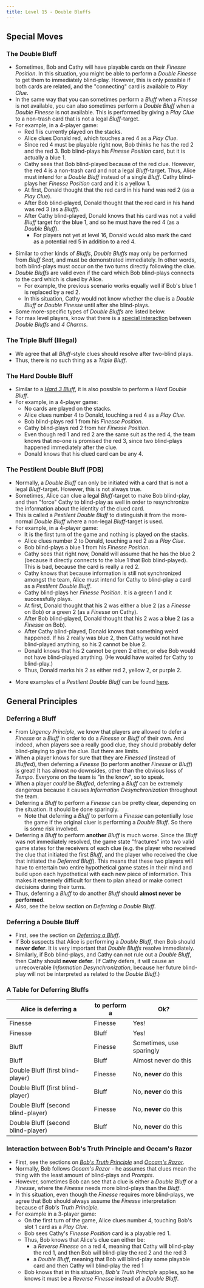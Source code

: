 ```yaml
---
title: Level 15 - Double Bluffs
---
```



## Special Moves

### The Double Bluff

- Sometimes, Bob and Cathy will have playable cards on their _Finesse Position_. In this situation, you might be able to perform a _Double Finesse_ to get them to immediately blind-play. However, this is only possible if both cards are related, and the "connecting" card is available to _Play Clue_.
- In the same way that you can sometimes perform a _Bluff_ when a _Finesse_ is not available, you can also sometimes perform a _Double Bluff_ when a _Double Finesse_ is not available. This is performed by giving a _Play Clue_ to a non-trash card that is not a legal _Bluff_-target.
- For example, in a 4-player game:
  - Red 1 is currently played on the stacks.
  - Alice clues Donald red, which touches a red 4 as a _Play Clue_.
  - Since red 4 must be playable right now, Bob thinks he has the red 2 and the red 3. Bob blind-plays his _Finesse Position_ card, but it is actually a blue 1.
  - Cathy sees that Bob blind-played because of the red clue. However, the red 4 is a non-trash card and not a legal _Bluff_-target. Thus, Alice must intend for a _Double Bluff_ instead of a single _Bluff_. Cathy blind-plays her _Finesse Position_ card and it is a yellow 1.
  - At first, Donald thought that the red card in his hand was red 2 (as a _Play Clue_).
  - After Bob blind-played, Donald thought that the red card in his hand was red 3 (as a _Bluff_).
  - After Cathy blind-played, Donald knows that his card was not a valid _Bluff_ target for the blue 1, and so he must have the red 4 (as a _Double Bluff_).
    - For players not yet at level 16, Donald would also mark the card as a potential red 5 in addition to a red 4.

<DoubleBluff />

- Similar to other kinds of _Bluffs_, _Double Bluffs_ may only be performed from _Bluff Seat_, and must be demonstrated immediately. In other words, both blind-plays must occur on the two turns directly following the clue.
- _Double Bluffs_ are valid even if the card which Bob blind-plays connects to the card which is clued by Alice.
  - For example, the previous scenario works equally well if Bob's blue 1 is replaced by a red 2.
  - In this situation, Cathy would not know whether the clue is a _Double Bluff_ or _Double Finesse_ until after she blind-plays.
- Some more-specific types of _Double Bluffs_ are listed below.
- For max level players, know that there is a [special interaction](charms/#interaction-between-the-4-charm-and-double-bluffs-where-cathy-has-a-one-away-from-playable-card) between _Double Bluffs_ and _4 Charms_.

### The Triple Bluff (Illegal)

- We agree that all _Bluff_-style clues should resolve after two-blind plays.
- Thus, there is no such thing as a _Triple Bluff_.

### The Hard Double Bluff

- Similar to a _[Hard 3 Bluff](level-13.mdx#the-hard-3-bluff)_, it is also possible to perform a _Hard Double Bluff_.
- For example, in a 4-player game:
  - No cards are played on the stacks.
  - Alice clues number 4 to Donald, touching a red 4 as a _Play Clue_.
  - Bob blind-plays red 1 from his _Finesse Position_.
  - Cathy blind-plays red 2 from her _Finesse Position_.
  - Even though red 1 and red 2 are the same suit as the red 4, the team knows that no-one is promised the red 3, since two blind-plays happened immediately after the clue.
  - Donald knows that his clued card can be any 4.

<HardDoubleBluff />

### The Pestilent Double Bluff (PDB)

- Normally, a _Double Bluff_ can only be initiated with a card that is not a legal _Bluff_-target. However, this is not always true.
- Sometimes, Alice can clue a legal _Bluff_-target to make Bob blind-play, and then "force" Cathy to blind-play as well in order to resynchronize the information about the identity of the clued card.
- This is called a _Pestilent Double Bluff_ to distinguish it from the more-normal _Double Bluff_ where a non-legal _Bluff_-target is used.
- For example, in a 4-player game:
  - It is the first turn of the game and nothing is played on the stacks.
  - Alice clues number 2 to Donald, touching a red 2 as a _Play Clue_.
  - Bob blind-plays a blue 1 from his _Finesse Position_.
  - Cathy sees that right now, Donald will assume that he has the blue 2 (because it directly connects to the blue 1 that Bob blind-played). This is bad, because the card is really a red 2.
  - Cathy knows that because information is still not synchronized amongst the team, Alice must intend for Cathy to blind-play a card as a _Pestilent Double Bluff_.
  - Cathy blind-plays her _Finesse Position_. It is a green 1 and it successfully plays.
  - At first, Donald thought that his 2 was either a blue 2 (as a _Finesse_ on Bob) or a green 2 (as a _Finesse_ on Cathy).
  - After Bob blind-played, Donald thought that his 2 was a blue 2 (as a _Finesse_ on Bob).
  - After Cathy blind-played, Donald knows that something weird happened. If his 2 really was blue 2, then Cathy would not have blind-played anything, so his 2 cannot be blue 2.
  - Donald knows that his 2 cannot be green 2 either, or else Bob would not have blind-played anything. (He would have waited for Cathy to blind-play.)
  - Thus, Donald marks his 2 as either red 2, yellow 2, or purple 2.

<PestilentDoubleBluff />

- More examples of a _Pestilent Double Bluff_ can be found [here](examples/pestilent-double-bluff.mdx).

## General Principles

### Deferring a Bluff

- From _Urgency Principle_, we know that players are allowed to defer a _Finesse_ or a _Bluff_ in order to do a _Finesse_ or _Bluff_ of their own. And indeed, when players see a really good clue, they should probably defer blind-playing to give the clue. But there are limits.
- When a player knows for sure that they are _Finessed_ (instead of _Bluffed_), then deferring a _Finesse_ (to perform another _Finesse_ or _Bluff_) is great! It has almost no downsides, other than the obvious loss of _Tempo_. Everyone on the team is "in the know", so to speak.
- When a player _could_ be _Bluffed_, deferring a _Bluff_ can be extremely dangerous because it causes _Information Desynchronization_ throughout the team.
- Deferring a _Bluff_ to perform a _Finesse_ can be pretty clear, depending on the situation. It should be done sparingly.
  - Note that deferring a _Bluff_ to perform a _Finesse_ can potentially lose the game if the original cluer is performing a _Double Bluff_. So there is some risk involved.
- Deferring a _Bluff_ to perform **another** _Bluff_ is much worse. Since the _Bluff_ was not immediately resolved, the game state "fractures" into two valid game states for the receivers of each clue (e.g. the player who received the clue that initiated the first _Bluff_, and the player who received the clue that initiated the _Deferred Bluff_). This means that these two players will have to entertain two entire hypothetical game states in their mind and build upon each hypothetical with each new piece of information. This makes it extremely difficult for them to plan ahead or make correct decisions during their turns.
- Thus, deferring a _Bluff_ to do another _Bluff_ should **almost never be performed**.
- Also, see the below section on _Deferring a Double Bluff_.

### Deferring a Double Bluff

- First, see the section on _[Deferring a Bluff](#deferring-a-bluff)_.
- If Bob suspects that Alice is performing a _Double Bluff_, then Bob should **never defer**. It is very important that _Double Bluffs_ resolve immediately.
- Similarly, if Bob blind-plays, and Cathy can not rule out a _Double Bluff_, then Cathy should **never defer**. (If Cathy defers, it will cause an unrecoverable _Information Desynchronization_, because her future blind-play will not be interpreted as related to the _Double Bluff_.)

### A Table for Deferring Bluffs

| Alice is deferring a               | to perform a | Ok?                      |
| ---------------------------------- | ------------ | ------------------------ |
| Finesse                            | Finesse      | Yes!                     |
| Finesse                            | Bluff        | Yes!                     |
| Bluff                              | Finesse      | Sometimes, use sparingly |
| Bluff                              | Bluff        | Almost never do this     |
| Double Bluff (first blind-player)  | Finesse      | No, **never** do this    |
| Double Bluff (first blind-player)  | Bluff        | No, **never** do this    |
| Double Bluff (second blind-player) | Finesse      | No, **never** do this    |
| Double Bluff (second blind-player) | Bluff        | No, **never** do this    |

### Interaction between Bob's Truth Principle and Occam's Razor

- First, see the sections on _[Bob's Truth Principle](level-11.mdx#bobs-truth-principle-part-1)_ and _[Occam's Razor](level-11.mdx#clue-interpretation--occams-razor)_.
- Normally, Bob follows _Occam's Razor_ - he assumes that clues mean the thing with the least amount of blind-plays and _Prompts_.
- However, sometimes Bob can see that a clue is either a _Double Bluff_ or a _Finesse_, where the _Finesse_ needs more blind-plays than the _Bluff_.
- In this situation, even though the _Finesse_ requires more blind-plays, we agree that Bob should always assume the _Finesse_ interpretation because of _Bob's Truth Principle_.
- For example in a 3-player game:
  - On the first turn of the game, Alice clues number 4, touching Bob's slot 1 card as a _Play Clue_.
  - Bob sees Cathy's _Finesse Position_ card is a playable red 1.
  - Thus, Bob knows that Alice's clue can either be:
    - a _Reverse Finesse_ on a red 4, meaning that Cathy will blind-play the red 1, and then Bob will blind-play the red 2 and the red 3
    - a _Double Bluff_, meaning that Bob will blind-play some playable card and then Cathy will blind-play the red 1
  - Bob knows that in this situation, _Bob's Truth Principle_ applies, so he knows it must be a _Reverse Finesse_ instead of a _Double Bluff_.
